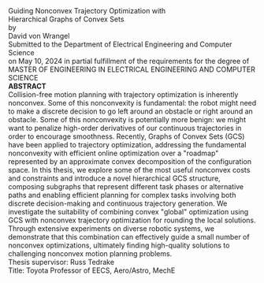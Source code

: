 <div className="text-center leading-relaxed m-0 p-0 text-lg">
  <div className="text-2xl font-bold">
    Guiding Nonconvex Trajectory Optimization with<br />Hierarchical Graphs of Convex Sets
  </div>

  <div className="mt-10">
    by<br />
    <div className="mt-2 mb-2 text-xl">
    David von Wrangel<br />
    </div>
    Submitted to the Department of Electrical Engineering and Computer Science<br />
    on May 10, 2024 in partial fulfillment of the requirements for the degree of<br />
  </div>

  <div className="mt-8 text-xl font-medium">
    MASTER OF ENGINEERING IN ELECTRICAL ENGINEERING AND COMPUTER SCIENCE
  </div>

  <div id="abstract" className="mt-16 text-left mx-5">
    <strong>ABSTRACT</strong><br />
    <div className="mt-2 indent-8 text-justify">
    Collision-free motion planning with trajectory optimization is inherently nonconvex. Some of this nonconvexity is fundamental: the robot might need to make a discrete decision to go left around an obstacle or right around an obstacle. Some of this nonconvexity is potentially more benign: we might want to penalize high-order derivatives of our continuous trajectories in order to encourage smoothness. Recently, Graphs of Convex Sets (GCS) have been applied to trajectory optimization, addressing the fundamental nonconvexity with efficient online optimization over a "roadmap" represented by an approximate convex decomposition of the configuration space. In this thesis, we explore some of the most useful nonconvex costs and constraints and introduce a novel hierarchical GCS structure, composing subgraphs that represent different task phases or alternative paths and enabling efficient planning for complex tasks involving both discrete decision-making and continuous trajectory generation. We investigate the suitability of combining convex "global" optimization using GCS with nonconvex trajectory optimization for rounding the local solutions. Through extensive experiments on diverse robotic systems, we demonstrate that this combination can effectively guide a small number of nonconvex optimizations, ultimately finding high-quality solutions to challenging nonconvex motion planning problems.
    </div>
  </div>

  <div className="mt-10 text-left mx-5">
    Thesis supervisor: Russ Tedrake<br />
    Title: Toyota Professor of EECS, Aero/Astro, MechE
  </div>
</div>